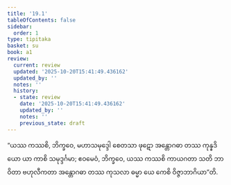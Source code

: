 ```yaml
---
title: '19.1'
tableOfContents: false
sidebar:
  order: 1
type: tipitaka
basket: su
book: a1
review:
  current: review
  updated: '2025-10-20T15:41:49.436162'
  updated_by: ''
  notes: ''
  history:
  - state: review
    date: '2025-10-20T15:41:49.436162'
    updated_by: ''
    notes: ''
    previous_state: draft
---
```



<DynamicBreadcrumb />


<ReviewStatus review={frontmatter.review} showDetails={true} />

<HypothesisAnnotation frontmatter={frontmatter} />

<Division number="563" book="a1" e="ch" v="15" p="44">

<Paragraph number="458" book="a1">
“ယဿ ကဿစိ, ဘိက္ခဝေ, မဟာသမုဒ္ဒေါ စေတသာ ဖုဋော အန္တောဂဓာ တဿ ကုန္နဒိယော ယာ ကာစိ သမုဒ္ဒင်္ဂမာ; ဧဝမေဝံ, ဘိက္ခဝေ, ယဿ ကဿစိ ကာယဂတာ သတိ ဘာဝိတာ ဗဟုလီကတာ အန္တောဂဓာ တဿ ကုသလာ ဓမ္မာ ယေ ကေစိ ဝိဇ္ဇာဘာဂိယာ”တိ.
</Paragraph>
</Division>